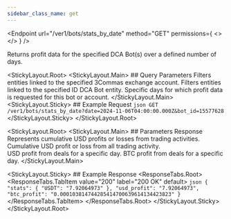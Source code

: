```yaml
---
sidebar_class_name: get
---
```


<Endpoint
  url="/ver1/bots/stats_by_date"
  method="GET"
  permissions={
    <>
      <Permission title="Permission" description="BOTS_READ" />
      <Permission title="Security" description="SIGNED" />
    </>
  }
/>

Returns profit data for the specified DCA Bot(s) over a defined number of days.

<StickyLayout.Root>
   <StickyLayout.Main>
    ## Query Parameters
    <ApiParam name='account_id' type='integer' id="account_id">
      Filters entities linked to the specified 3Commas exchange account.
    </ApiParam>
    <ApiParam name='bot_id' type='integer' id="bot_id">
      Filters entities linked to the specified ID DCA Bot entity.
    </ApiParam>
    <ApiParam name='date' type='string' id="date" required>
      Specific days for which profit data is requested for this bot or account.
    </ApiParam>
  </StickyLayout.Main>
  <StickyLayout.Sticky>
    ## Example Request
    ```json
    GET /ver1/bots/stats_by_date?date=2024-11-06T04:00:00.000Z&bot_id=15577628
    ```
  </StickyLayout.Sticky>
</StickyLayout.Root>

<StickyLayout.Root>
   <StickyLayout.Main>
      ## Parameters Response
      <ApiParam name='profits_in_usd' type='object' id="profits_in_usd">
          Represents cumulative USD profits or losses from trading activities.
          <CollapsibleNestedParams>
            <ApiParam name='USDT' type="string">
                Cumulative USD profit or loss from all trading activity.
            </ApiParam>    
        </CollapsibleNestedParams>
      </ApiParam>
      <ApiParam name='usd_profit' type='string' id="usd_profit">
      USD profit from deals for a specific day.
      </ApiParam>
      <ApiParam name='btc_profit' type='string' id="btc_profit">
      BTC profit from deals for a specific day.
      </ApiParam>
    </StickyLayout.Main>

  <StickyLayout.Sticky>
    ## Example Response
    <ResponseTabs.Root>
      <ResponseTabs.TabItem value="200" label="200 OK" default>
          ```json
          {
              "stats": {
                  "USDT": "7.92064973"
              },
              "usd_profit": "7.92064973",
              "btc_profit": "0.000103814744285414700639614134423823"
          }
          ```
        </ResponseTabs.TabItem>
    </ResponseTabs.Root>
   </StickyLayout.Sticky>
</StickyLayout.Root>